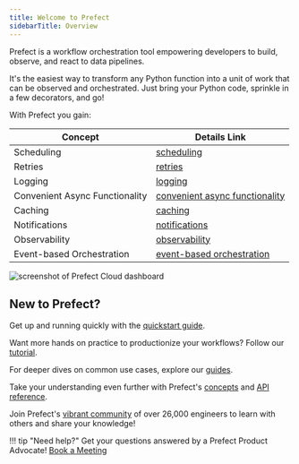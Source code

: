 ```yaml
---
title: Welcome to Prefect
sidebarTitle: Overview
---
```



Prefect is a workflow orchestration tool empowering developers to build, observe, and react to data pipelines.

It's the easiest way to transform any Python function into a unit of work that can be observed and orchestrated. Just bring your Python code, sprinkle in a few decorators, and go!

With Prefect you gain:


| Concept                      | Details Link                                         |
|------------------------------|------------------------------------------------------|
| Scheduling                   | [scheduling](/2.15/concepts/schedules)                    |
| Retries                      | [retries](/2.15/concepts/tasks/#task-arguments)           |
| Logging                      | [logging](/2.15/guides/logs/)                           |
| Convenient Async Functionality | [convenient async functionality](/2.15/concepts/task-runners/#task-runners) |
| Caching                      | [caching](/2.15/concepts/tasks/#caching)                  |
| Notifications                | [notifications](/2.15/cloud/automations/)                 |
| Observability                | [observability](/2.15/cloud/overview/)                    |
| Event-based Orchestration   | [event-based orchestration](/2.15/cloud/webhooks/)        |

![screenshot of Prefect Cloud dashboard](/2.15/img/ui/cloud-dashboard.png)

## New to Prefect?

Get up and running quickly with the [quickstart guide](/2.15/getting-started/quickstart/).

Want more hands on practice to productionize your workflows? Follow our [tutorial](/2.15/tutorial/).

For deeper dives on common use cases, explore our [guides](/2.15/guides/index/).

Take your understanding even further with Prefect's [concepts](/2.15/concepts/index/) and [API reference](/2.15/api-ref/).

Join Prefect's [vibrant community](/2.15/community/) of over 26,000 engineers to learn with others and share your knowledge!

!!! tip "Need help?"
    Get your questions answered by a Prefect Product Advocate! [Book a Meeting](https://calendly.com/prefect-experts/prefect-product-advocates?utm_campaign=prefect_docs_cloud&utm_content=prefect_docs&utm_medium=docs&utm_source=docs)
